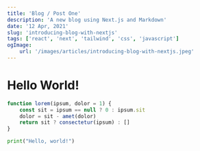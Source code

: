 ```yaml
---
title: 'Blog / Post One'
description: 'A new blog using Next.js and Markdown'
date: '12 Apr, 2021'
slug: 'introducing-blog-with-nextjs'
tags: ['react', 'next', 'tailwind', 'css', 'javascript']
ogImage:
    url: '/images/articles/introducing-blog-with-nextjs.jpeg'
---
```


<h1 className='text-3xl font-bold'>Hello World!</h1>

```js app.js focus=2:4
function lorem(ipsum, dolor = 1) {
	const sit = ipsum == null ? 0 : ipsum.sit
	dolor = sit - amet(dolor)
	return sit ? consectetur(ipsum) : []
}
```

```python hello.py
print("Hello, world!")
```
